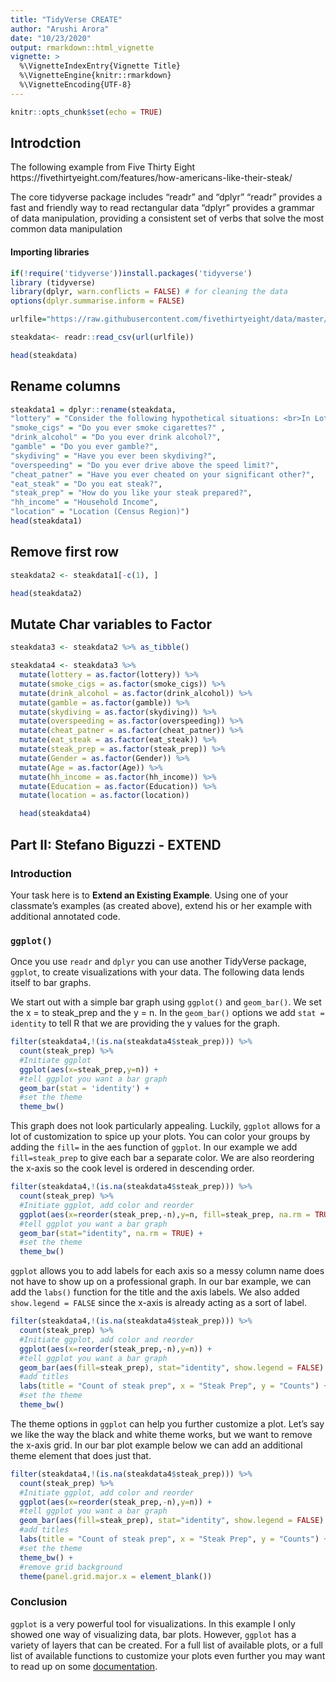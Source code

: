 ```yaml
---
title: "TidyVerse CREATE"
author: "Arushi Arora"
date: "10/23/2020"
output: rmarkdown::html_vignette
vignette: >
  %\VignetteIndexEntry{Vignette Title}
  %\VignetteEngine{knitr::rmarkdown}
  %\VignetteEncoding{UTF-8}
---
```



```r
knitr::opts_chunk$set(echo = TRUE)
```

## Introdction
The following example from Five Thirty Eight https://fivethirtyeight.com/features/how-americans-like-their-steak/

The core tidyverse package includes "readr" and "dplyr"
"readr" provides a fast and friendly way to read rectangular data
"dplyr" provides a grammar of data manipulation, providing a consistent set of verbs that solve the most common data manipulation 

#### Importing libraries
```r
if(!require('tidyverse'))install.packages('tidyverse')
library (tidyverse)
library(dplyr, warn.conflicts = FALSE) # for cleaning the data
options(dplyr.summarise.inform = FALSE)
```


```r
urlfile="https://raw.githubusercontent.com/fivethirtyeight/data/master/steak-survey/steak-risk-survey.csv"

steakdata<- readr::read_csv(url(urlfile))

head(steakdata)
```

## Rename columns

```r
steakdata1 = dplyr::rename(steakdata, 
"lottery" = "Consider the following hypothetical situations: <br>In Lottery A, you have a 50% chance of success, with a payout of $100. <br>In Lottery B, you have a 90% chance of success, with a payout of $20. <br><br>Assuming you have $10 to bet, would you play Lottery A or Lottery B?", 
"smoke_cigs" = "Do you ever smoke cigarettes?" ,
"drink_alcohol" = "Do you ever drink alcohol?", 
"gamble" = "Do you ever gamble?",
"skydiving" = "Have you ever been skydiving?",
"overspeeding" = "Do you ever drive above the speed limit?",
"cheat_patner" = "Have you ever cheated on your significant other?",
"eat_steak" = "Do you eat steak?",
"steak_prep" = "How do you like your steak prepared?",
"hh_income" = "Household Income",
"location" = "Location (Census Region)")
head(steakdata1)
```

## Remove first row

```r
steakdata2 <- steakdata1[-c(1), ]

head(steakdata2)
```

## Mutate Char variables to Factor

```r
steakdata3 <- steakdata2 %>% as_tibble() 

steakdata4 <- steakdata3 %>%
  mutate(lottery = as.factor(lottery)) %>%
  mutate(smoke_cigs = as.factor(smoke_cigs)) %>%
  mutate(drink_alcohol = as.factor(drink_alcohol)) %>%
  mutate(gamble = as.factor(gamble)) %>%
  mutate(skydiving = as.factor(skydiving)) %>%
  mutate(overspeeding = as.factor(overspeeding)) %>%
  mutate(cheat_patner = as.factor(cheat_patner)) %>%
  mutate(eat_steak = as.factor(eat_steak)) %>%
  mutate(steak_prep = as.factor(steak_prep)) %>%
  mutate(Gender = as.factor(Gender)) %>%
  mutate(Age = as.factor(Age)) %>%
  mutate(hh_income = as.factor(hh_income)) %>%
  mutate(Education = as.factor(Education)) %>%
  mutate(location = as.factor(location))

  head(steakdata4)
```


## Part II: Stefano Biguzzi - EXTEND
### Introduction
Your task here is to **Extend an Existing Example**.  Using one of your classmate’s examples (as created above), extend his or her example with additional annotated code.

### `ggplot()`
Once you use `readr` and `dplyr` you can use another TidyVerse package, `ggplot`, to create visualizations with your data. The following data lends itself to bar graphs.

We start out with a simple bar graph using `ggplot()` and `geom_bar()`. We set the x = to steak_prep and the y = n. In the `geom_bar()` options we add `stat = identity` to tell R that we are providing the y values for the graph.
```r
filter(steakdata4,!(is.na(steakdata4$steak_prep))) %>%
  count(steak_prep) %>%
  #Initiate ggplot
  ggplot(aes(x=steak_prep,y=n)) +
  #tell ggplot you want a bar graph
  geom_bar(stat = 'identity') +
  #set the theme
  theme_bw()
```

This graph does not look particularly appealing. Luckily, `ggplot` allows for a lot of customization to spice up your plots. You can color your groups by adding the `fill=` in the aes function of `ggplot`. In our example we add `fill=steak_prep` to give each bar a separate color. We are also reordering the x-axis so the cook level is ordered in descending order.
```r
filter(steakdata4,!(is.na(steakdata4$steak_prep))) %>%
  count(steak_prep) %>%
  #Initiate ggplot, add color and reorder 
  ggplot(aes(x=reorder(steak_prep,-n),y=n, fill=steak_prep, na.rm = TRUE)) +
  #tell ggplot you want a bar graph
  geom_bar(stat="identity", na.rm = TRUE) +
  #set the theme
  theme_bw()
```

`ggplot` allows you to add labels for each axis so a messy column name does not have to show up on a professional graph. In our bar example, we can add the `labs()` function for the title and the axis labels. We also added `show.legend = FALSE` since the x-axis is already acting as a sort of label.
```r
filter(steakdata4,!(is.na(steakdata4$steak_prep))) %>%
  count(steak_prep) %>%
  #Initiate ggplot, add color and reorder 
  ggplot(aes(x=reorder(steak_prep,-n),y=n)) +
  #tell ggplot you want a bar graph
  geom_bar(aes(fill=steak_prep), stat="identity", show.legend = FALSE) +
  #add titles
  labs(title = "Count of steak prep", x = "Steak Prep", y = "Counts") +
  #set the theme
  theme_bw()
```

The theme options in `ggplot` can help you further customize a plot. Let's say we like the way the black and white theme works, but we want to remove the x-axis grid. In our bar plot example below we can add an additional theme element that does just that.
```r
filter(steakdata4,!(is.na(steakdata4$steak_prep))) %>%
  count(steak_prep) %>%
  #Initiate ggplot, add color and reorder 
  ggplot(aes(x=reorder(steak_prep,-n),y=n)) +
  #tell ggplot you want a bar graph
  geom_bar(aes(fill=steak_prep), stat="identity", show.legend = FALSE) +
  #add titles
  labs(title = "Count of steak prep", x = "Steak Prep", y = "Counts") +
  #set the theme
  theme_bw() +
  #remove grid background
  theme(panel.grid.major.x = element_blank())

```

### Conclusion
`ggplot` is a very powerful tool for visualizations. In this example I only showed one way of visualizing data, bar plots. However, `ggplot` has a variety of layers that can be created. For a full list of available plots, or a full list of available functions to customize your plots even further you may want to read up on some [documentation](https://ggplot2.tidyverse.org/reference/).
